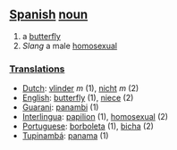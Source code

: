 == [[Spanish]] [[noun]] ==
# a [[butterfly]]
# ''Slang'' a male [[homosexual]]

===[[Translation]]s===
*[[Dutch]]: [[vlinder]] ''m'' (1), [[nicht]] ''m'' (2)
*[[English]]: [[butterfly]] (1), [[niece]] (2)
*[[Guarani]]: [[panambi]] (1)
*[[Interlingua]]: [[papilion]] (1), [[homosexual]] (2)
*[[Portuguese]]: [[borboleta]] (1), [[bicha]] (2)
*[[Tupinambá]]: [[panama]] (1)